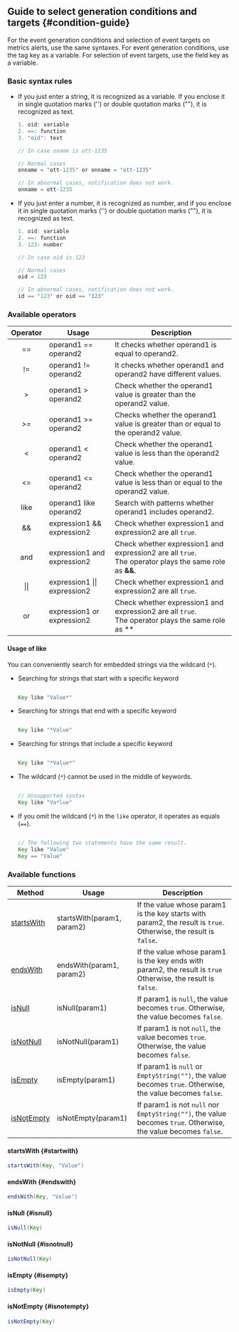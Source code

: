 ## Guide to select generation conditions and targets {#condition-guide}

For the event generation conditions and selection of event targets on metrics alerts, use the same syntaxes. For event generation conditions, use the tag key as a variable. For selection of event targets, use the field key as a variable.

### Basic syntax rules

- If you just enter a string, it is recognized as a variable. If you enclose it in single quotation marks ('') or double quotation marks (""), it is recognized as text.

  ```java title='oid == "oid"'
  1. oid: variable
  2. ==: function
  3. "oid": text
  ```

  ```java
  // In case oname is ott-1235

  // Normal cases
  onname = 'ott-1235' or onname = "ott-1235"

  // In abnormal cases, notification does not work.
  onname = ott-1235
  ```

- If you just enter a number, it is recognized as number, and if you enclose it in single quotation marks ('') or double quotation marks (""), it is recognized as text.

  ```java title='oid == 123'
  1. oid: variable
  2. ==: function
  3. 123: number
  ```

  ```java
  // In case oid is 123

  // Normal cases
  oid = 123

  // In abnormal cases, notification does not work.
  id == '123' or oid == "123"
  ```

### Available operators

|  Operator      | Usage                         | Description                                                                                                           |
| :------------: | ----------------------------- | --------------------------------------------------------------------------------------------------------------------- |
|    \=\=          | operand1 \=\= operand2          | It checks whether operand1 is equal to operand2.                                                                      |
|    !\=          | operand1 !\= operand2          | It checks whether operand1 and operand2 have different values.                                                        |
| <span>\></span> | operand1 \> operand2           | Check whether the operand1 value is greater than the operand2 value.                                                  |
|    \>\=         | operand1 \>\= operand2          | Checks whether the operand1 value is greater than or equal to the operand2 value.                                     |
|    \<          | operand1 \< operand2          | Check whether the operand1 value is less than the operand2 value.                                                     |
|    \<\=         | operand1 \<\= operand2         | Check whether the operand1 value is less than or equal to the operand2 value.                                         |
|    like        | operand1 like operand2        | Search with patterns whether operand1 includes operand2.                                                              |
|    &&          | expression1 && expression2    | Check whether expression1 and expression2 are all `true`.                                                             |
|    and         | expression1 and expression2   | Check whether expression1 and expression2 are all `true`.<br/>The operator plays the same role as **&&**.             |
|     \|\|         | expression1 \|\| expression2    | Check whether expression1 and expression2 are all `true`.                                                             |
|    or          | expression1 or expression2    | Check whether expression1 and expression2 are all `true`.<br/>The operator plays the same role as **||**.             |

#### Usage of like

You can conveniently search for embedded strings via the wildcard (`*`).

- Searching for strings that start with a specific keyword

  ```java

  Key like "Value*"

  ```

- Searching for strings that end with a specific keyword

  ```java

  Key like "*Value"

  ```

- Searching for strings that include a specific keyword

  ```java

  Key like "*Value*"

  ```

- The wildcard (`*`) cannot be used in the middle of keywords.

  ```java

  // Unsupported syntax
  Key like "Va*lue"

  ```

- If you omit the wildcard (`*`) in the `like` operator, it operates as equals (`==`).

  ```java

  // The following two statements have the same result.
  Key like "Value"
  Key == "Value"

  ```

### Available functions

| Method                    | Usage                      | Description                                                                                                      |
| ------------------------- | -------------------------- | ---------------------------------------------------------------------------------------------------------------- |
| [startsWith](#startwith)  | startsWith(param1, param2) | If the value whose param1 is the key starts with param2, the result is `true`. Otherwise, the result is `false`. |
| [endsWith](#endsWith)     | endsWith(param1, param2)   | If the value whose param1 is the key ends with param2, the result is `true` Otherwise, the result is `false`.   |
| [isNull](#isnull)         | isNull(param1)             | If param1 is `null`, the value becomes `true`. Otherwise, the value becomes `false`.                            |
| [isNotNull](#isnotnull)   | isNotNull(param1)          | If param1 is not `null`, the value becomes `true`. Otherwise, the value becomes `false`.                        |
| [isEmpty](#isempty)       | isEmpty(param1)            | If param1 is `null` or `EmptyString("")`, the value becomes `true`. Otherwise, the value becomes `false`.        |
| [isNotEmpty](#isnotempty) | isNotEmpty(param1)         | If param1 is not `null` nor `EmptyString("")`, the value becomes `true`. Otherwise, the value becomes `false`.   |

#### startsWith {#startwith}

```java
startsWith(Key, "Value")
```

#### endsWith {#endswith}

```java
endsWith(Key, "Value")
```

#### isNull {#isnull}

```java
isNull(Key)
```

#### isNotNull {#isnotnull}

```java
isNotNull(Key)
```

#### isEmpty {#isempty}

```java
isEmpty(Key)
```

#### isNotEmpty {#isnotempty}

```java
isNotEmpty(Key)
```
